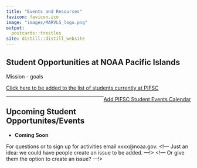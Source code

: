 ```yaml
---
title: "Events and Resources"
favicon: favicon.ico
image: "images/MARVLS_logo.png"
output:
  postcards::trestles
site: distill::distill_website
---
```


<script>
$('#button').click(function(){
    $('#wrapper').toggle();
});  
</script>
<style>
#wrapper {
  display:none
} 
.button {
  background-color: #4CAF50;
  border-radius: 12px;
  border: none;
  color: white;
  padding: 10px 32px;
  text-align: center;
  text-decoration: none;
  display: inline-block;
  font-size: 16px;
  margin: 4px 2px;
  cursor: pointer;
}
</style>

<div>
## Student Opportunities at NOAA Pacific Islands

Mission - goals


<div style="float: left">[Click here to be added to the list of students currently at PIFSC]()</div> 
</div>
<div style="float: right">[Add PIFSC Student Events Calendar]()
</div>

<p></p>
<br/>
<hr>

## Upcoming Student Opportunites/Events 

* **Coming Soon**
        


For questions or to sign up for activities email xxxx@noaa.gov.
<!--- Just an idea: we could have people create an issue to be added. ---!>
<!--- Or give them the option to create an issue? ---!>

      
</div>  

<br/><br/>





